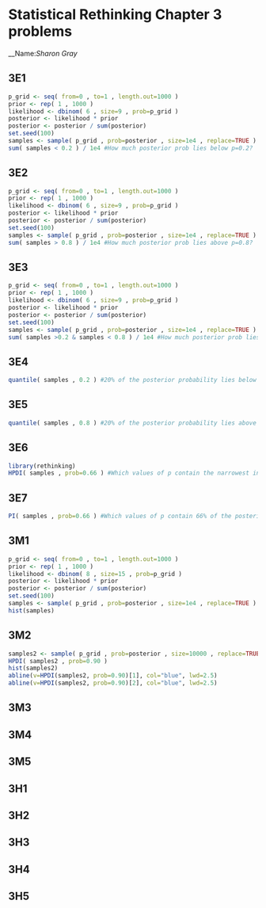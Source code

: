 # Statistical Rethinking Chapter 3 problems

__Name:_Sharon Gray_

## 3E1
```r
p_grid <- seq( from=0 , to=1 , length.out=1000 ) 
prior <- rep( 1 , 1000 ) 
likelihood <- dbinom( 6 , size=9 , prob=p_grid ) 
posterior <- likelihood * prior 
posterior <- posterior / sum(posterior) 
set.seed(100) 
samples <- sample( p_grid , prob=posterior , size=1e4 , replace=TRUE )
sum( samples < 0.2 ) / 1e4 #How much posterior prob lies below p=0.2?
```
## 3E2
```r
p_grid <- seq( from=0 , to=1 , length.out=1000 ) 
prior <- rep( 1 , 1000 ) 
likelihood <- dbinom( 6 , size=9 , prob=p_grid ) 
posterior <- likelihood * prior 
posterior <- posterior / sum(posterior) 
set.seed(100) 
samples <- sample( p_grid , prob=posterior , size=1e4 , replace=TRUE )
sum( samples > 0.8 ) / 1e4 #How much posterior prob lies above p=0.8?
```
## 3E3
```r
p_grid <- seq( from=0 , to=1 , length.out=1000 ) 
prior <- rep( 1 , 1000 ) 
likelihood <- dbinom( 6 , size=9 , prob=p_grid ) 
posterior <- likelihood * prior 
posterior <- posterior / sum(posterior) 
set.seed(100) 
samples <- sample( p_grid , prob=posterior , size=1e4 , replace=TRUE )
sum( samples >0.2 & samples < 0.8 ) / 1e4 #How much posterior prob lies between p=0.2 & p=0.8?
```
## 3E4
```r
quantile( samples , 0.2 ) #20% of the posterior probability lies below which value of p?
```
## 3E5
```r
quantile( samples , 0.8 ) #20% of the posterior probability lies above which value of p?
```
## 3E6
```r
library(rethinking)
HPDI( samples , prob=0.66 ) #Which values of p contain the narrowest interval equal to 66% of the posterior probability?
```
## 3E7
```r
PI( samples , prob=0.66 ) #Which values of p contain 66% of the posterior probability, assuming equal posterior probability both below and above the interval?
```
## 3M1
```r
p_grid <- seq( from=0 , to=1 , length.out=1000 ) 
prior <- rep( 1 , 1000 ) 
likelihood <- dbinom( 8 , size=15 , prob=p_grid ) 
posterior <- likelihood * prior 
posterior <- posterior / sum(posterior) 
set.seed(100) 
samples <- sample( p_grid , prob=posterior , size=1e4 , replace=TRUE )
hist(samples)
```
## 3M2
```r
samples2 <- sample( p_grid , prob=posterior , size=10000 , replace=TRUE)
HPDI( samples2 , prob=0.90 )
hist(samples2)
abline(v=HPDI(samples2, prob=0.90)[1], col="blue", lwd=2.5)
abline(v=HPDI(samples2, prob=0.90)[2], col="blue", lwd=2.5)
```

## 3M3

## 3M4

## 3M5

## 3H1

## 3H2

## 3H3

## 3H4

## 3H5